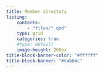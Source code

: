 ```yaml
---
title: Member directory
listing: 
    contents: 
        - "files/*.qmd"
    type: grid
    categories: true
    #type: default
    image-height: 200px
title-block-banner-color: "#ffffff"
title-block-banner: "#6ab04c"
---
```


